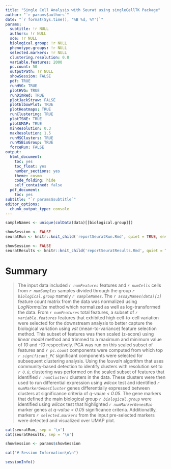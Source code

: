 ```yaml
---
title: "Single Cell Analysis with Seurat using singleCellTK Package"
author: "`r params$authors`"
date: "`r format(Sys.time(), '%B %d, %Y')`"
params:
  subtitle: !r NULL
  authors: !r NULL
  sce: !r NULL
  biological.group: !r NULL
  phenotype.groups: !r NULL
  selected.markers: !r NULL
  clustering.resolution: 0.8
  variable.features: 2000
  pc.count: 50
  outputPath: !r NULL
  showSession: FALSE
  pdf: TRUE
  runHVG: TRUE
  plotHVG: TRUE
  runDimRed: TRUE
  plotJackStraw: FALSE
  plotElbowPlot: TRUE
  plotHeatmaps: TRUE
  runClustering: TRUE
  plotTSNE: TRUE
  plotUMAP: TRUE
  minResolution: 0.3
  maxResolution: 1.5 
  runMSClusters: TRUE
  runMSBioGroup: TRUE
  forceRun: FALSE
output:
  html_document:
    toc: yes
    toc_float: yes
    number_sections: yes
    theme: cosmo
    code_folding: hide
    self_contained: false
  pdf_document:
    toc: yes
subtitle: "`r params$subtitle`"
editor_options:
  chunk_output_type: console
---
```


```r
sampleNames <- unique(colData(data)[[biological.group]])
```

<!-- Seurat Run -->

```r
showSession <- FALSE
seuratRun <- knitr::knit_child('reportSeuratRun.Rmd', quiet = TRUE, envir = environment())
```

<!-- Seurat Results -->

```r
showSession <- FALSE
seuratResults <- knitr::knit_child('reportSeuratResults.Rmd', quiet = TRUE, envir = environment())
```

# Summary {-}
<!-- Summary -->
<!-- some variables still need to be included, e.g. from deg -->
> The input data included *`r numFeatures`* features and *`r numCells`* cells from *`r numSamples`* samples divided through the group *`r biological.group`* namely *`r sampleNames`*. The *`r assayNames(data)[1]`* feature count matrix from the data was normalized using *LogNormalize* method which normalized as well as log-transformed the data. From *`r numFeatures`* total features, a subset of *`r variable.features`* features that exhibited high cell-to-cell variation were selected for the downstream analysis to better capture the biological variation using *vst* (mean-to-variance) feature selection method. This subset of features was then scaled (z-score) using *linear model* method and trimmed to a maximum and minimum value of *10* and *-10* respectively. PCA was run on this scaled subset of features and *`r pc.count`* components were computed from which top *`r significant_PC`* significant components were selected for subsequent clustering analysis. Using the *louvain* algorithm that uses community-based detection to identify clusters with resolution set to *`r 0.8`*, clustering was performed on the scaled subset of features that identified *`r numClusters`* clusters in the data. These clusters were then used to run differential expression using *wilcox* test and identified *`r numMarkerGenesCluster`* genes differentially expressed between clusters at significance criteria of *q-value < 0.05*. The gene markers that defined the main biological group *`r biological.group`* were identified using *wilcox* test that highlighted *`r numMarkerGenesBio`* marker genes at *q-value < 0.05* significance criteria. Additionatlly, markers *`r selected.markers`* from the input pre-selected markers were detected and visualized over UMAP plot.

<!-- Display -->

```r
cat(seuratRun, sep = '\n')
cat(seuratResults, sep = '\n')
```

```r
showSession <- params$showSession
```

```r
cat("# Session Information\n\n")
```

```r
sessionInfo()
```

